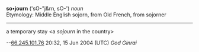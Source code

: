 '''so•journ''' (<nowiki>'sO-"j&rn, sO-'</nowiki>) ''noun''
<BR>
Etymology: Middle English sojorn, from Old French, from sojorner

----

a temporary stay <a ''sojourn'' in the country>

--[[User:66.245.101.76|66.245.101.76]] 20:32, 15 Jun 2004 (UTC) ''God Ginrai''